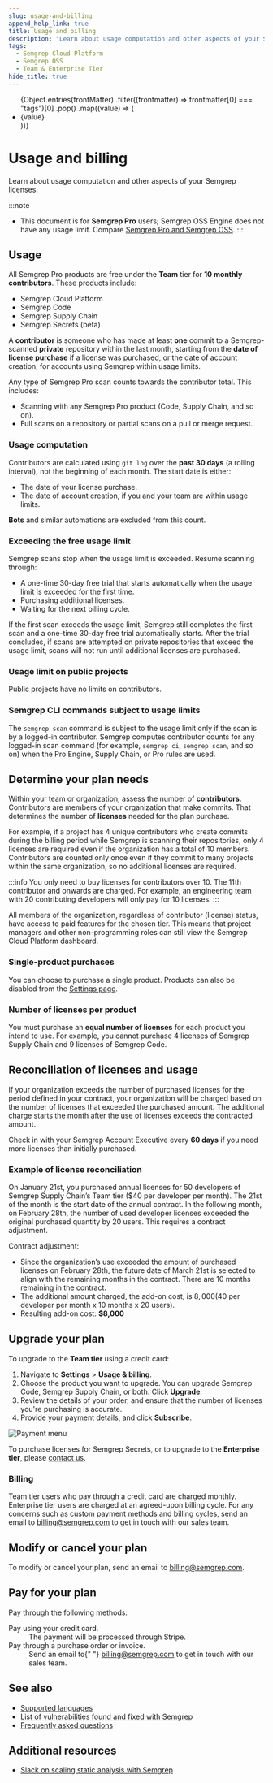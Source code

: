 ```yaml
---
slug: usage-and-billing
append_help_link: true
title: Usage and billing 
description: "Learn about usage computation and other aspects of your Semgrep licenses."
tags:
  - Semgrep Cloud Platform
  - Semgrep OSS
  - Team & Enterprise Tier
hide_title: true
---
```



<ul id="tag__badge-list">
  {Object.entries(frontMatter)
    .filter((frontmatter) => frontmatter[0] === "tags")[0]
    .pop()
    .map((value) => (
      <li class="tag__badge-item">{value}</li>
    ))}
</ul>

<!-- # Pricing and billing -->

# Usage and billing 

Learn about usage computation and other aspects of your Semgrep licenses.

:::note
- This document is for **Semgrep Pro** users; Semgrep OSS Engine does not have any usage limit. Compare [<i class="fa-regular fa-file-lines"></i>  Semgrep Pro and Semgrep OSS](/semgrep-pro-vs-oss).
:::

## Usage 

All Semgrep Pro products are free under the **Team** tier for **10 monthly contributors**. These products include:

- Semgrep Cloud Platform
- Semgrep Code
- Semgrep Supply Chain
- Semgrep Secrets (beta)

A **contributor** is someone who has made at least **one** commit to a Semgrep-scanned **private** repository within the last month, starting from the **date of license purchase** if a license was purchased, or the date of account creation, for accounts using Semgrep within usage limits.

Any type of Semgrep Pro scan counts towards the contributor total. This includes:

- Scanning with any Semgrep Pro product (Code, Supply Chain, and so on).
- Full scans on a repository or partial scans on a pull or merge request.

### Usage computation

Contributors are calculated using `git log` over the **past 30 days** (a rolling interval), not the beginning of each month. The start date is either:

- The date of your license purchase.
- The date of account creation, if you and your team are within usage limits.

**Bots** and similar automations are excluded from this count.

### Exceeding the free usage limit

Semgrep scans stop when the usage limit is exceeded. Resume scanning through:

* A one-time 30-day free trial that starts automatically when the usage limit is exceeded for the first time.
* Purchasing additional licenses.
* Waiting for the next billing cycle.

If the first scan exceeds the usage limit, Semgrep still completes the first scan and a one-time 30-day free trial automatically starts. After the trial concludes, if scans are attempted on private repositories that exceed the usage limit, scans will not run until additional licenses are purchased.

### Usage limit on public projects

Public projects have no limits on contributors.

### Semgrep CLI commands subject to usage limits

The `semgrep scan` command is subject to the usage limit only if the scan is by a logged-in contributor. Semgrep computes contributor counts for any logged-in scan command (for example, `semgrep ci`, `semgrep scan`, and so on) when the Pro Engine, Supply Chain, or Pro rules are used.

## Determine your plan needs

Within your team or organization, assess the number of **contributors**. Contributors are members of your organization that make commits. That determines the number of **licenses** needed for the plan purchase.

For example, if a project has 4 unique contributors who create commits during the billing period while Semgrep is scanning their repositories, only 4 licenses are required even if the organization has a total of 10 members. Contributors are counted only once even if they commit to many projects within the same organization, so no additional licenses are required.

:::info
You only need to buy licenses for contributors over 10. The 11th contributor and onwards are charged. For example, an engineering team with 20 contributing developers will only pay for 10 licenses.
:::

All members of the organization, regardless of contributor (license) status, have access to paid features for the chosen tier. This means that project managers and other non-programming roles can still view the Semgrep Cloud Platform dashboard.

### Single-product purchases

You can choose to purchase a single product. Products can also be disabled from the [Settings page](https://semgrep.dev/orgs/-/settings).

### Number of licenses per product

You must purchase an **equal number of licenses** for each product you intend to use. For example, you cannot purchase 4 licenses of Semgrep Supply Chain and 9 licenses of Semgrep Code. 

## Reconciliation of licenses and usage

If your organization exceeds the number of purchased licenses for the period defined in your contract, your organization will be charged based on the number of licenses that exceeded the purchased amount. The additional charge starts the month after the use of licenses exceeds the contracted amount.

Check in with your Semgrep Account Executive every **60 days** if you need more licenses than initially purchased.

### Example of license reconciliation

On January 21st, you purchased annual licenses for 50 developers of Semgrep Supply Chain’s Team tier ($40 per developer per month). The 21st of the month is the start date of the annual contract. In the following month, on February 28th, the number of used developer licenses exceeded the original purchased quantity by 20 users. This requires a contract adjustment.

Contract adjustment:

- Since the organization’s use exceeded the amount of purchased licenses on February 28th, the future date of March 21st is selected to align with the remaining months in the contract. There are 10 months remaining in the contract.
- The additional amount charged, the add-on cost, is $8,000 ($40 per developer per month x 10 months x 20 users).
- Resulting add-on cost: **$8,000**

## Upgrade your plan

To upgrade to the **Team tier** using a credit card:

1. Navigate to **Settings** > **Usage & billing**.
2. Choose the product you want to upgrade. You can upgrade Semgrep Code, Semgrep Supply Chain, or both. Click **Upgrade**.
3. Review the details of your order, and ensure that the number of licenses you're purchasing is accurate.
4. Provide your payment details, and click **Subscribe**.

![Payment menu](/img/billing-and-pricing-payment.png)<br />

To purchase licenses for Semgrep Secrets, or to upgrade to the **Enterprise tier**, please [contact us](https://semgrep.dev/contact-us).

### Billing

Team tier users who pay through a credit card are charged monthly. Enterprise tier users are charged at an agreed-upon billing cycle. For any concerns such as custom payment methods and billing cycles, send an email to [billing@semgrep.com](mailto:billing@semgrep.com) to get in touch with our sales team.

## Modify or cancel your plan

To modify or cancel your plan, send an email to [billing@semgrep.com](mailto:billing@semgrep.com).

## Pay for your plan

Pay through the following methods:

<dl>
  <dt>Pay using your credit card.</dt>
  <dd>The payment will be processed through Stripe.</dd>
  <dt>Pay through a purchase order or invoice.</dt>
  <dd>
    Send an email to{" "}
    <a href="mailto:billing@semgrep.com">billing@semgrep.com</a> to get in touch
    with our sales team.
  </dd>
</dl>

## See also

- [Supported languages](/supported-languages)
- [List of vulnerabilities found and fixed with Semgrep](/trophy-case)
- [Frequently asked questions](/faq)

## Additional resources

- [Slack on scaling static analysis with Semgrep](https://semgrep.dev/blog/2021/slack-presents-semgrep-at-def-con-appsec-village/)

<MoreHelp />
